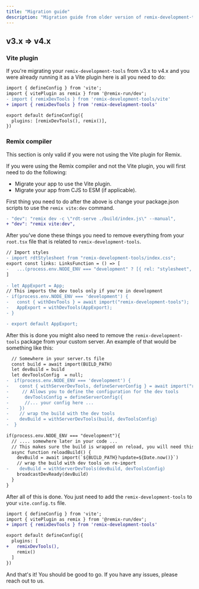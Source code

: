 ```yaml
---
title: "Migration guide"
description: "Migration guide from older version of remix-development-tools"
---
```



## v3.x => v4.x

### Vite plugin

If you're migrating your `remix-development-tools` from v3.x to v4.x and you were already running it as
a Vite plugin here is all you need to do:

```diff
import { defineConfig } from 'vite';
import { vitePlugin as remix } from '@remix-run/dev';
- import { remixDevTools } from 'remix-development-tools/vite'
+ import { remixDevTools } from 'remix-development-tools'

export default defineConfig({
  plugins: [remixDevTools(), remix()],
})
```

### Remix compiler

<Info>
This section is only valid if you were not using the Vite plugin for Remix.
</Info>

If you were using the Remix compiler and not the Vite plugin, you will first need to do the following:
- Migrate your app to use the Vite plugin.
- Migrate your app from CJS to ESM (if applicable).

First thing you need to do after the above is change your package.json scripts to use the `remix vite:dev` command.
```diff
- "dev": "remix dev -c \"rdt-serve ./build/index.js\" --manual",
+ "dev": "remix vite:dev",
```

After you've done these things you need to remove everything from your `root.tsx` file that is
related to `remix-development-tools`.

```diff
// Import styles
- import rdtStylesheet from "remix-development-tools/index.css"; 
export const links: LinksFunction = () => [ 
-   ...(process.env.NODE_ENV === "development" ? [{ rel: "stylesheet", href: rdtStylesheet }] : []),
] 
 
- let AppExport = App;
// This imports the dev tools only if you're in development
- if(process.env.NODE_ENV === 'development') { 
-   const { withDevTools } = await import("remix-development-tools"); 
-   AppExport = withDevTools(AppExport);
- }

- export default AppExport;
```

After this is done you might also need to remove the `remix-development-tools` package from your
custom server. An example of that would be something like this:
```diff
  // Somewhere in your server.ts file
  const build = await import(BUILD_PATH)
  let devBuild = build
  let devToolsConfig  = null; 
-  if(process.env.NODE_ENV === 'development') {
-    const { withServerDevTools, defineServerConfig } = await import("remix-development-tools/server"); 
-     // Allows you to define the configuration for the dev tools
-      devToolsConfig = defineServerConfig({ 
-      //... your config here ...
-    })
-    // wrap the build with the dev tools
-    devBuild = withServerDevTools(build, devToolsConfig)
-  }
 
if(process.env.NODE_ENV === "development"){
  // .... somewhere later in your code ...
  // This makes sure the build is wrapped on reload, you will need this if you're running with the --manual flag
  async function reloadBuild() {
    devBuild = await import(`${BUILD_PATH}?update=${Date.now()}`)
    // wrap the build with dev tools on re-import
-    devBuild = withServerDevTools(devBuild, devToolsConfig)
    broadcastDevReady(devBuild)
  }
}
```

After all of this is done. You just need to add the `remix-development-tools` to your `vite.config.ts` file.

```diff
import { defineConfig } from 'vite';
import { vitePlugin as remix } from '@remix-run/dev';
+ import { remixDevTools } from 'remix-development-tools'

export default defineConfig({
  plugins: [
+   remixDevTools(),
    remix()
  ]
})
```

And that's it! You should be good to go. If you have any issues, please reach out to us.